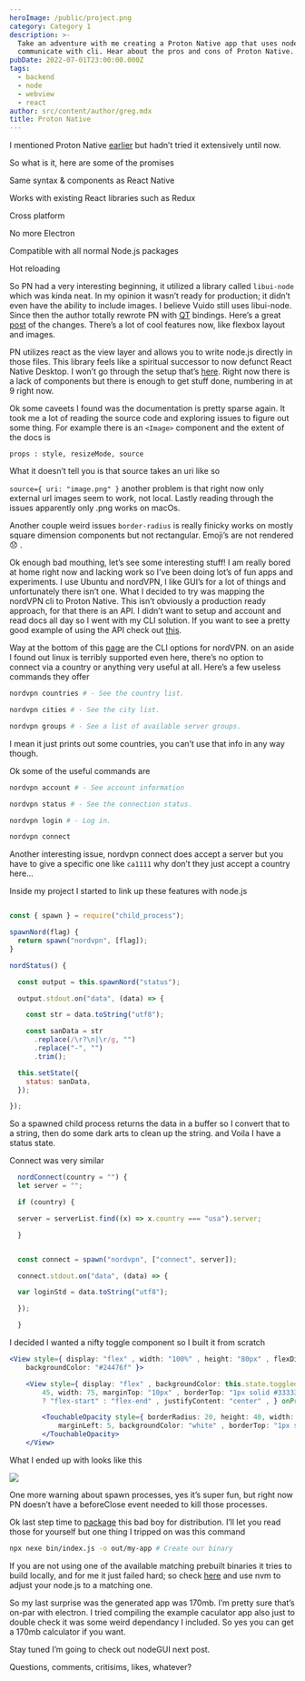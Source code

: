 ```yaml
---
heroImage: /public/project.png
category: Category 1
description: >-
  Take an adventure with me creating a Proton Native app that uses node.js to
  communicate with cli. Hear about the pros and cons of Proton Native.
pubDate: 2022-07-01T23:00:00.000Z
tags:
  - backend
  - node
  - webview
  - react
author: src/content/author/greg.mdx
title: Proton Native
---
```


I mentioned Proton Native [earlier](https://gregbenner.life/web-view-apps-on-your-os/) but hadn’t tried it extensively until now.

So what is it, here are some of the promises

Same syntax & components as React Native

Works with existing React libraries such as Redux

Cross platform

No more Electron

Compatible with all normal Node.js packages

Hot reloading

So PN had a very interesting beginning, it utilized a library called `libui-node` which was kinda neat. In my opinion it wasn’t ready for production; it didn’t even have the ability to include images. I believe Vuido still uses libui-node. Since then the author totally rewrote PN with [QT](https://www.qt.io/) bindings. Here’s a great [post](https://dev.to/kusti8/proton-native-v2-create-cross-platform-desktop-apps-with-react-2fdo) of the changes. There’s a lot of cool features now, like flexbox layout and images.

PN utilizes react as the view layer and allows you to write node.js directly in those files. This library feels like a spiritual successor to now defunct React Native Desktop. I won’t go through the setup that’s [here](https://proton-native.js.org). Right now there is a lack of components but there is enough to get stuff done, numbering in at 9 right now.

Ok some caveets I found was the documentation is pretty sparse again. It took me a lot of reading the source code and exploring issues to figure out some thing. For example there is an `<Image>` component and the extent of the docs is

`props : style, resizeMode, source`

What it doesn’t tell you is that source takes an uri like so

`source={ uri: "image.png" }` another problem is that right now only external url images seem to work, not local. Lastly reading through the issues apparently only .png works on macOs.

Another couple weird issues `border-radius` is really finicky works on mostly square dimension components but not rectangular. Emoji’s are not rendered 😞 .

Ok enough bad mouthing, let’s see some interesting stuff! I am really bored at home right now and lacking work so I’ve been doing lot’s of fun apps and experiments. I use Ubuntu and nordVPN, I like GUI’s for a lot of things and unfortunately there isn’t one. What I decided to try was mapping the nordVPN cli to Proton Native. This isn’t obviously a production ready approach, for that there is an API. I didn’t want to setup and account and read docs all day so I went with my CLI solution. If you want to see a pretty good example of using the API check out [this](https://github.com/AhmedAli7O1/nordvpn).

Way at the bottom of this [page](https://support.nordvpn.com/Connectivity/Linux/1325531132/Installing-and-using-NordVPN-on-Debian-Ubuntu-Elementary-OS-and-Linux-Mint.htm) are the CLI options for nordVPN. on an aside I found out linux is terribly supported even here, there’s no option to connect via a country or anything very useful at all. Here’s a few useless commands they offer

```bash
nordvpn countries # - See the country list.

nordvpn cities # - See the city list.

nordvpn groups # - See a list of available server groups.
```

I mean it just prints out some countries, you can’t use that info in any way though.

Ok some of the useful commands are

```bash
nordvpn account # - See account information

nordvpn status # - See the connection status.

nordvpn login # - Log in.

nordvpn connect
```

Another interesting issue, nordvpn connect does accept a server but you have to give a specific one like `ca1111` why don’t they just accept a country here…

Inside my project I started to link up these features with node.js

```javascript

const { spawn } = require("child_process");

spawnNord(flag) {
  return spawn("nordvpn", [flag]);
}

nordStatus() {

  const output = this.spawnNord("status");

  output.stdout.on("data", (data) => {

    const str = data.toString("utf8");

    const sanData = str
      .replace(/\r?\n|\r/g, "")
      .replace("-", "")
      .trim();

  this.setState({
    status: sanData,
  });

});

```

So a spawned child process returns the data in a buffer so I convert that to a string, then do some dark arts to clean up the string. and Voila I have a status state.

Connect was very similar

```javascript
  nordConnect(country = "") {
  let server = "";

  if (country) {

  server = serverList.find((x) => x.country === "usa").server;

  }


  const connect = spawn("nordvpn", ["connect", server]);

  connect.stdout.on("data", (data) => {

  var loginStd = data.toString("utf8");

  });

  }
```

I decided I wanted a nifty toggle component so I built it from scratch

```jsx
<View style={ display: "flex" , width: "100%" , height: "80px" , flexDirection: "row" , justifyContent: "space-evenly" ,
    backgroundColor: "#24476f" }>

    <View style={ display: "flex" , backgroundColor: this.state.toggled ? "gray" : "#82bc4e" , borderRadius: 20, height:
        45, width: 75, marginTop: "10px" , borderTop: "1px solid #333333" , alignItems: this.state.toggled
        ? "flex-start" : "flex-end" , justifyContent: "center" , } onPress={this.nordConnect}>

        <TouchableOpacity style={ borderRadius: 20, height: 40, width: 40, marginTop: "-1px" , marginRight: 5,
            marginLeft: 5, backgroundColor: "white" , borderTop: "1px solid transparent" , } onPress={this.toggle}>
        </TouchableOpacity>
    </View>
```

What I ended up with looks like this

![](https://paper-attachments.dropbox.com/s_3634A4010B18F575EA4E5704F6A369894A413DE653479F612FFBDEBE9EE801B6_1597025922101_Screenshot+from+2020-08-09+22-17-14.png)

One more warning about spawn processes, yes it’s super fun, but right now PN doesn’t have a beforeClose event needed to kill those processes.

Ok last step time to [package](https://proton-native.js.org) this bad boy for distribution. I’ll let you read those for yourself but one thing I tripped on was this command

```bash
npx nexe bin/index.js -o out/my-app # Create our binary
```

If you are not using one of the available matching prebuilt binaries it tries to build locally, and for me it just failed hard; so check [here](https://github.com/nexe/nexe/releases/) and use nvm to adjust your node.js to a matching one.

So my last surprise was the generated app was 170mb. I’m pretty sure that’s on-par with electron. I tried compiling the example caculator app also just to double check it was some weird dependancy I included. So yes you can get a 170mb calculator if you want.

Stay tuned I’m going to check out nodeGUI next post.

Questions, comments, critisims, likes, whatever?
